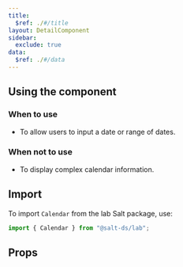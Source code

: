 ```yaml
---
title:
  $ref: ./#/title
layout: DetailComponent
sidebar:
  exclude: true
data:
  $ref: ./#/data
---
```


## Using the component

### When to use

- To allow users to input a date or range of dates.

### When not to use

- To display complex calendar information.

## Import

To import `Calendar` from the lab Salt package, use:

```js
import { Calendar } from "@salt-ds/lab";
```

## Props

<PropsTable packageName="lab" componentName="Calendar" />
